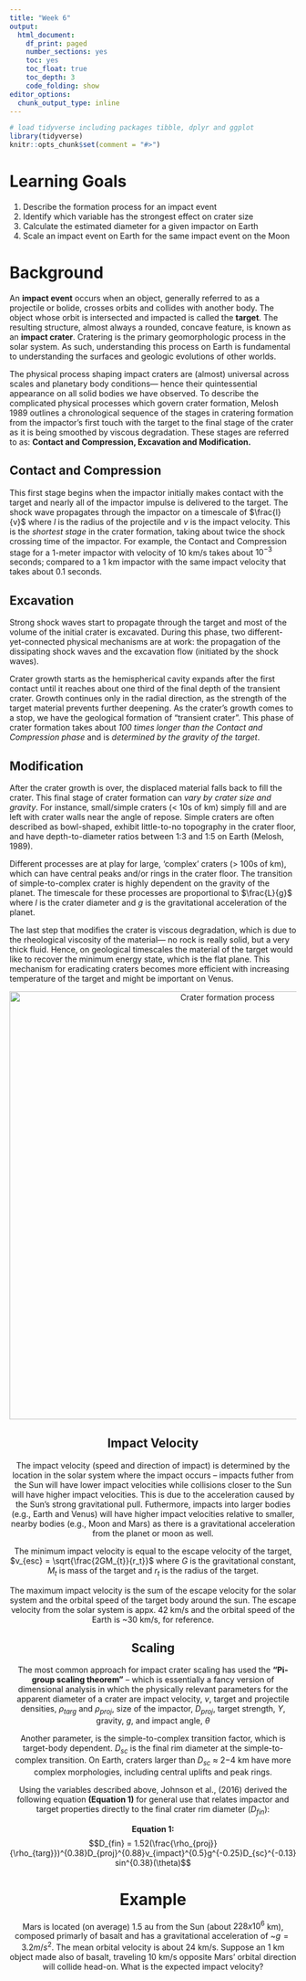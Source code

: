 ```yaml
---
title: "Week 6"
output:
  html_document: 
    df_print: paged
    number_sections: yes
    toc: yes
    toc_float: true
    toc_depth: 3
    code_folding: show
editor_options:
  chunk_output_type: inline
---
```


```r
# load tidyverse including packages tibble, dplyr and ggplot
library(tidyverse)
knitr::opts_chunk$set(comment = "#>")
```

# Learning Goals
1. Describe the formation process for an impact event
2. Identify which variable has the strongest effect on crater size
3. Calculate the estimated diameter for a given impactor on Earth
4. Scale an impact event on Earth for the same impact event on the Moon

# Background
An **impact event** occurs when an object, generally referred to as a projectile or bolide, crosses orbits and collides with another body. The object whose orbit is intersected and impacted is called the **target**. The resulting structure, almost always a rounded, concave feature, is known as an **impact crater**. Cratering is the primary geomorphologic process in the solar system. As such, understanding this process on Earth is fundamental to understanding the surfaces and geologic evolutions of other worlds. 

The physical process shaping impact craters are (almost) universal across scales and planetary body conditions— hence their quintessential appearance on all solid bodies we have observed. To describe the complicated physical processes which govern crater formation, Melosh 1989 outlines a chronological sequence of the stages in cratering formation from the impactor’s first touch with the target to the final stage of the crater as it is being smoothed by viscous degradation. These stages are referred to as: **Contact and Compression, Excavation and Modification.**

## Contact and Compression 
This first stage begins when the impactor initially makes contact with the target and nearly all of the impactor impulse is delivered to the target. The shock wave propagates through the impactor on a timescale of $\frac{l}{v}$ where $l$ is the radius of the projectile and $v$ is the impact velocity. This is the *shortest stage* in the crater formation, taking about twice the shock crossing time of the impactor. For example, the Contact and Compression stage for a 1-meter impactor with velocity of 10 km/s takes about $10^{-3}$ seconds; compared to a 1 km impactor with the same impact velocity that takes about 0.1 seconds. 

## Excavation 
Strong shock waves start to propagate through the target and most of the volume of the initial crater is excavated. During this phase, two different-yet-connected physical mechanisms are at work: the propagation of the dissipating shock waves and the excavation flow (initiated by the shock waves).

Crater growth starts as the hemispherical cavity expands after the first contact until it reaches about one third of the final depth of the transient crater. Growth continues only in the radial direction, as the strength of the target material prevents further deepening. As the crater’s growth comes to a stop, we have the geological formation of “transient crater”. This phase of crater formation takes about *100 times longer than the Contact and Compression phase* and is *determined by the gravity of the target*. 

## Modification 
After the crater growth is over, the displaced material falls back to fill the crater. This final stage of crater formation can *vary by crater size and gravity*. For instance, small/simple craters (< 10s of km) simply fill and are left with crater walls near the angle of repose. Simple craters are often described as bowl-shaped, exhibit little-to-no topography in the crater floor, and have depth-to-diameter ratios between 1:3 and 1:5 on Earth (Melosh, 1989).

Different processes are at play for large, ‘complex’ craters (> 100s of km), which can have central peaks and/or rings in the crater floor. The transition of simple-to-complex crater is highly dependent on the gravity of the planet. The timescale for these processes are proportional to $\frac{L}{g}$ where $l$ is the crater diameter and $g$ is the gravitational acceleration of the planet.

The last step that modifies the crater is viscous degradation, which is due to the rheological viscosity of the material— no rock is really solid, but a very thick fluid. Hence, on geological timescales the material of the target would like to recover the minimum energy state, which is the flat plane. This mechanism for eradicating craters becomes more efficient with increasing temperature of the target and might be important on Venus.

<center><img src="crater_formation.png" alt="Crater formation process" style="width: 750px;"/><center/>

## Impact Velocity
The impact velocity (speed and direction of impact) is determined by the location in the solar system where the impact occurs -- impacts futher from the Sun will have lower impact velocities while collisions closer to the Sun will have higher impact velocities. This is due to the acceleration caused by the Sun's strong gravitational pull. Futhermore, impacts into larger bodies (e.g., Earth and Venus) will have higher impact velocities relative to smaller, nearby bodies (e.g., Moon and Mars) as there is a gravitational acceleration from the planet or moon as well.

The minimum impact velocity is equal to the escape velocity of the target, $v_{esc} = \sqrt{\frac{2GM_{t}}{r_t}}$ where $G$ is the gravitational constant, $M_t$ is mass of the target and $r_t$ is the radius of the target.

The maximum impact velocity is the sum of the escape velocity for the solar system and the orbital speed of the target body around the sun. The escape velocity from the solar system is appx. 42 km/s and the orbital speed of the Earth is ~30 km/s, for reference.

## Scaling
The most common approach for impact crater scaling has used the **"Pi-group scaling theorem"** -- which is essentially a fancy version of dimensional analysis in which the physically relevant parameters for the apparent diameter of a crater are impact velocity, $v$, target and projectile densities, $\rho_{targ}$ and $\rho_{proj}$, size of the impactor, $D_{proj}$, target strength, $Y$, gravity, $g$, and impact angle, $\theta$ 

Another parameter, is the simple-to-complex transition factor, which is target-body dependent.  $D_{sc}$ is the final rim diameter at the simple-to-complex transition. On Earth, craters larger than $D_{sc}$ ≈ 2−4 km have more complex morphologies, including central uplifts and peak rings.

Using the variables described above, Johnson et al., (2016) derived the following equation **(Equation 1)** for general use that relates impactor and target properties directly to the final crater rim diameter ($D_{fin})$:

**Equation 1:**
$$D_{fin} = 1.52(\frac{\rho_{proj}}{\rho_{targ}})^{0.38}D_{proj}^{0.88}v_{impact}^{0.5}g^{-0.25}D_{sc}^{-0.13}sin^{0.38}(\theta)$$

# Example
Mars is located (on average) 1.5 au from the Sun (about $228 x 10^{6}$ km), composed primarly of basalt and has a gravitational acceleration of ~$g = 3.2 m/s^2$. The mean orbital velocity is about 24 km/s. Suppose an 1 km object made also of basalt, traveling 10 km/s opposite Mars' orbital direction will collide head-on. What is the expected impact velocity?

